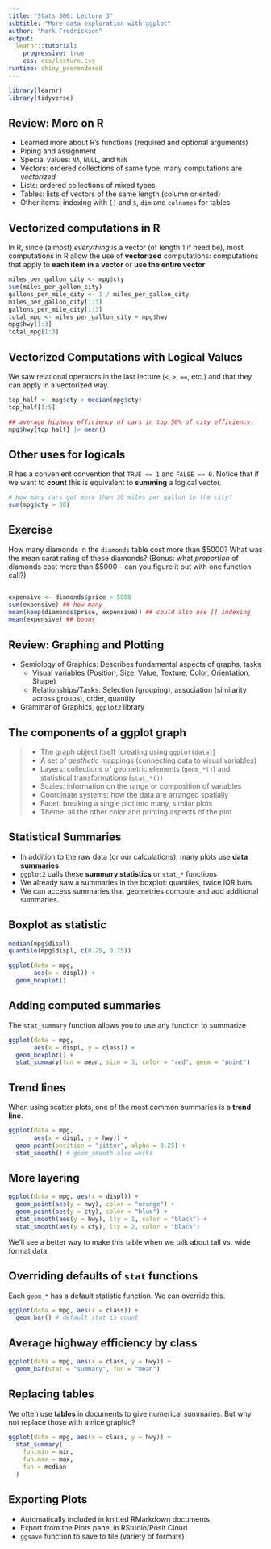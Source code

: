 ```yaml
---
title: "Stats 306: Lecture 3"
subtitle: "More data exploration with ggplot"
author: "Mark Fredrickson"
output: 
  learnr::tutorial:
    progressive: true
    css: css/lecture.css
runtime: shiny_prerendered
---
```



```r
library(learnr)
library(tidyverse)
```

## Review: More on R

* Learned more about R's functions (required and optional arguments)
* Piping and assignment
* Special values: `NA`, `NULL`, and `NaN`
* Vectors: ordered collections of same type, many computations are *vectorized*
* Lists: ordered collections of mixed types
* Tables: lists of vectors of the same length (column oriented)
* Other items: indexing with `[]` and `$`, `dim` and `colnames` for tables

## Vectorized computations in R

In R, since (almost) *everything* is a vector (of length 1 if need be), most computations in R allow the use of **vectorized** computations: computations that apply to **each item in a vector** or **use the entire vector**.

```r
miles_per_gallon_city <- mpg$cty
sum(miles_per_gallon_city)
gallons_per_mile_city <- 1 / miles_per_gallon_city
miles_per_gallon_city[1:3]
gallons_per_mile_city[1:3]
total_mpg <- miles_per_gallon_city + mpg$hwy
mpg$hwy[1:3]
total_mpg[1:3]
```

## Vectorized Computations with Logical Values

We saw relational operators in the last lecture (`<`, `>`, `==`, etc.) and that they can apply in a vectorized way.

```r
top_half <- mpg$cty > median(mpg$cty)
top_half[1:5]

## average highway efficiency of cars in top 50% of city efficiency:
mpg$hwy[top_half] |> mean()
```

## Other uses for logicals

R has a convenient convention that `TRUE == 1` and `FALSE == 0`. Notice that if we want to **count** this is equivalent to **summing** a logical vector.

```r
# How many cars get more than 30 miles per gallon in the city?
sum(mpg$cty > 30)
```

## Exercise

How many diamonds in the `diamonds` table cost more than $5000? What was the mean carat rating of these diamonds? (Bonus: what *proportion* of diamonds cost more than $5000 -- can you figure it out with one function call?)

```r

```


```r
expensive <- diamonds$price > 5000
sum(expensive) ## how many
mean(keep(diamonds$price, expensive)) ## could also use [] indexing
mean(expensive) ## bonus
```



## Review: Graphing and Plotting

* Semiology of Graphics: Describes fundamental aspects of graphs, tasks
  * Visual variables (Position, Size, Value, Texture, Color, Orientation, Shape) 
  * Relationships/Tasks: Selection (grouping), association (similarity across groups), order, quantity
* Grammar of Graphics, `ggplot2` library

## The components of a ggplot graph

>* The graph object itself (creating using `ggplot(data)`)
>* A set of *aesthetic* mappings (connecting data to visual variables)
>* Layers: collections of geometric elements (`geom_*()`) and statistical transformations (`stat_*()`)
>* Scales: information on the range or composition of variables
>* Coordinate systems: how the data are arranged spatially
>* Facet: breaking a single plot into many, similar plots
>* Theme: all the other color and printing aspects of the plot

## Statistical Summaries

* In addition to the raw data (or our calculations), many plots use **data summaries** 
* `ggplot2` calls these **summary statistics** or `stat_*` functions
* We already saw a summaries in the boxplot: quantiles, twice IQR bars
* We can access summaries that geometries compute and add additional summaries.

## Boxplot as statistic

```r
median(mpg$displ)
quantile(mpg$displ, c(0.25, 0.75))
```

```r
ggplot(data = mpg,
       aes(x = displ)) + 
  geom_boxplot() 
```


## Adding computed summaries

The `stat_summary` function allows you to use any function to summarize 

```r
ggplot(data = mpg,
       aes(x = displ, y = class)) + 
  geom_boxplot() +
  stat_summary(fun = mean, size = 3, color = "red", geom = "point") 
```

## Trend lines

When using scatter plots, one of the most common summaries is a **trend line**.
```r
ggplot(data = mpg,
       aes(x = displ, y = hwy)) + 
  geom_point(position = "jitter", alpha = 0.25) +
  stat_smooth() # geom_smooth also works
```

## More layering

```r
ggplot(data = mpg, aes(x = displ)) +
  geom_point(aes(y = hwy), color = "orange") +
  geom_point(aes(y = cty), color = "blue") +
  stat_smooth(aes(y = hwy), lty = 1, color = "black") +
  stat_smooth(aes(y = cty), lty = 2, color = "black")
```

We'll see a better way to make this table when we talk about tall vs. wide format data.

## Overriding defaults of `stat` functions

Each `geom_*` has a default statistic function. We can override this.

```r
ggplot(data = mpg, aes(x = class)) +
  geom_bar() # default stat is count
```

## Average highway efficiency by class

```r
ggplot(data = mpg, aes(x = class, y = hwy)) +
  geom_bar(stat = "summary", fun = "mean") 
```

## Replacing tables

We often use **tables** in documents to give numerical summaries. But why not
replace those with a nice graphic?
```r
ggplot(data = mpg, aes(x = class, y = hwy)) +
  stat_summary(
    fun.min = min,
    fun.max = max,
    fun = median
  )
```

## Exporting Plots

* Automatically included in knitted RMarkdown documents
* Export from the Plots panel in RStudio/Posit Cloud
* `ggsave` function to save to file (variety of formats)

